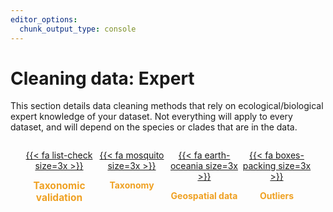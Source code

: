 ```yaml
---
editor_options: 
  chunk_output_type: console
---
```


# Cleaning data: Expert

This section details data cleaning methods that rely on ecological/biological expert knowledge of your dataset. Not everything will apply to every dataset, and will depend on the species or clades that are in the data.


::: {style="display: flex; flex-wrap: wrap; justify-content: space-between; margin-left: 20px; margin-right: 20px; margin-bottom: 20px; text-align: center"}

::: {style="width: 25%; justify-content: space-between"}
<div class="circle-button">
  [{{< fa list-check size=3x >}}](taxonomic-synonyms.html)
</div>
[**Taxonomic validation**]{style="color: #efa123; font-size: 15.5px; text-align: center;"}
:::

::: {style="width: 25%; text-align: center; justify-content: space-between"}
<div class="circle-button">
  [{{< fa mosquito size=3x >}}](taxonomy.html)
</div>
[**Taxonomy**]{style="color: #efa123; text-align: center;"}
:::

::: {style="width: 25%; text-align: center; justify-content: space-between"}
<div class="circle-button">
  [{{< fa earth-oceania size=3x >}}](geospatial.html)
</div>
[**Geospatial data**]{style="color: #efa123; text-align: center;"}
:::

::: {style="width: 25%; text-align: center; justify-content: space-between"}
<div class="circle-button">
  [{{< fa boxes-packing size=3x >}}](outliers.html)
</div>
[**Outliers**]{style="color: #efa123; text-align: center;"}
:::

:::

